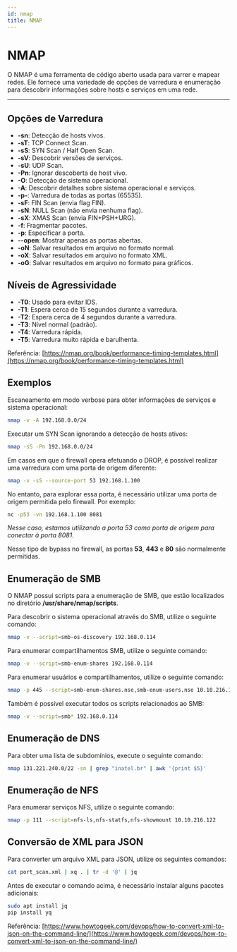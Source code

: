 ```yaml
---
id: nmap
title: NMAP
---
```


# NMAP

O NMAP é uma ferramenta de código aberto usada para varrer e mapear redes. Ele
fornece uma variedade de opções de varredura e enumeração para descobrir
informações sobre hosts e serviços em uma rede.

---

## Opções de Varredura

- **-sn**: Detecção de hosts vivos.
- **-sT**: TCP Connect Scan.
- **-sS**: SYN Scan / Half Open Scan.
- **-sV**: Descobrir versões de serviços.
- **-sU**: UDP Scan.
- **-Pn**: Ignorar descoberta de host vivo.
- **-O**: Detecção de sistema operacional.
- **-A**: Descobrir detalhes sobre sistema operacional e serviços.
- **-p-**: Varredura de todas as portas (65535).
- **-sF**: FIN Scan (envia flag FIN).
- **-sN**: NULL Scan (não envia nenhuma flag).
- **-sX**: XMAS Scan (envia FIN+PSH+URG).
- **-f**: Fragmentar pacotes.
- **-p**: Especificar a porta.
- **--open**: Mostrar apenas as portas abertas.
- **-oN**: Salvar resultados em arquivo no formato normal.
- **-oX**: Salvar resultados em arquivo no formato XML.
- **-oG**: Salvar resultados em arquivo no formato para gráficos.

## Níveis de Agressividade

- **-T0**: Usado para evitar IDS.
- **-T1**: Espera cerca de 15 segundos durante a varredura.
- **-T2**: Espera cerca de 4 segundos durante a varredura.
- **-T3**: Nível normal (padrão).
- **-T4**: Varredura rápida.
- **-T5**: Varredura muito rápida e barulhenta.

Referência: [https://nmap.org/book/performance-timing-templates.html](https://nmap.org/book/performance-timing-templates.html)

## Exemplos

Escaneamento em modo verbose para obter informações de serviços e sistema
operacional:

```bash
nmap -v -A 192.168.0.0/24
```

Executar um SYN Scan ignorando a detecção de hosts ativos:

```bash
nmap -sS -Pn 192.168.0.0/24
```

Em casos em que o firewall opera efetuando o DROP, é possível realizar uma
varredura com uma porta de origem diferente:

```bash
nmap -v -sS --source-port 53 192.168.1.100
```

No entanto, para explorar essa porta, é necessário utilizar uma porta de origem
permitida pelo firewall. Por exemplo:

```bash
nc -p53 -vn 192.168.1.100 8081
```

*Nesse caso, estamos utilizando a porta 53 como porta de origem para conectar à
porta 8081.*

Nesse tipo de bypass no firewall, as portas **53**, **443** e **80** são
normalmente permitidas.

## Enumeração de SMB

O NMAP possui scripts para a enumeração de SMB, que estão localizados no
diretório **/usr/share/nmap/scripts**.

Para descobrir o sistema operacional através do SMB, utilize o seguinte comando:

```bash
nmap -v --script=smb-os-discovery 192.168.0.114
```

Para enumerar compartilhamentos SMB, utilize o seguinte comando:

```bash
nmap -v --script=smb-enum-shares 192.168.0.114
```

Para enumerar usuários e compartilhamentos, utilize o seguinte comando:

```bash
nmap -p 445 --script=smb-enum-shares.nse,smb-enum-users.nse 10.10.216.122
```

Também é possível executar todos os scripts relacionados ao SMB:

```bash
nmap -v --script=smb* 192.168.0.114
```

## Enumeração de DNS

Para obter uma lista de subdomínios, execute o seguinte comando:

```bash
nmap 131.221.240.0/22 -sn | grep "inatel.br" | awk '{print $5}'
```

## Enumeração de NFS

Para enumerar serviços NFS, utilize o seguinte comando:

```bash
nmap -p 111 --script=nfs-ls,nfs-statfs,nfs-showmount 10.10.216.122
```

## Conversão de XML para JSON

Para converter um arquivo XML para JSON, utilize os seguintes comandos:

```bash
cat port_scan.xml | xq . | tr -d '@' | jq
```

Antes de executar o comando acima, é necessário instalar alguns pacotes
adicionais:

```bash
sudo apt install jq
pip install yq
```

Referência: [https://www.howtogeek.com/devops/how-to-convert-xml-to-json-on-the-command-line/](https://www.howtogeek.com/devops/how-to-convert-xml-to-json-on-the-command-line/)
